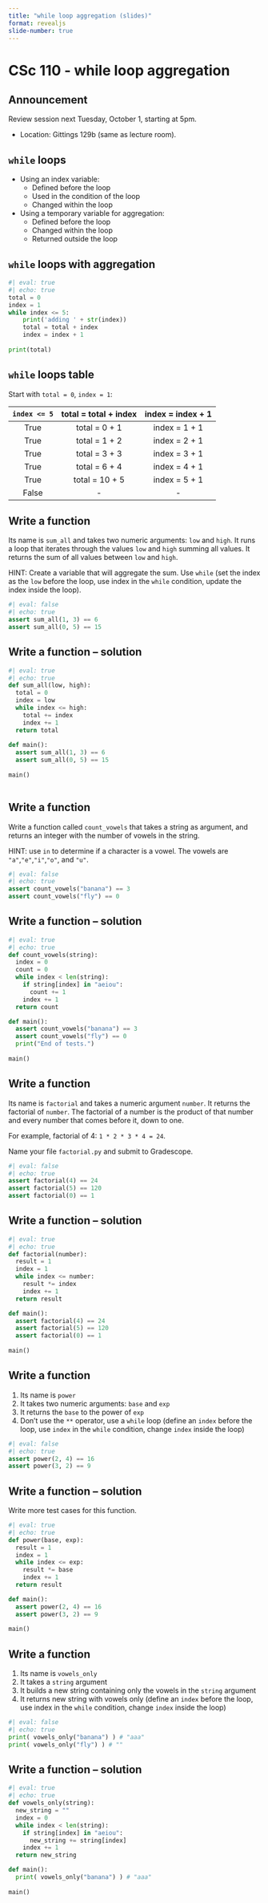 ```yaml
---
title: "while loop aggregation (slides)"
format: revealjs
slide-number: true
---
```


# CSc 110 - while loop aggregation

## Announcement

Review session next Tuesday, October 1, starting at 5pm.

-   Location: Gittings 129b (same as lecture room).

## `while` loops

-   Using an index variable:
    -   Defined before the loop
    -   Used in the condition of the loop
    -   Changed within the loop
-   Using a temporary variable for aggregation:
    -   Defined before the loop
    -   Changed within the loop
    -   Returned outside the loop

## `while` loops with aggregation

```python
#| eval: true
#| echo: true
total = 0
index = 1
while index <= 5:
    print('adding ' + str(index))
    total = total + index
    index = index + 1
    
print(total)
```

## `while` loops table

Start with `total = 0`, `index = 1`:

| `index <= 5`   | total =  total + index | index = index + 1 |
| :-------: |:-------: |:-------: |
| True | total = 0 + 1 | index = 1 + 1 |
| True | total = 1 + 2 | index = 2 + 1 |
| True | total = 3 + 3 | index = 3 + 1 |
| True | total = 6 + 4 | index = 4 + 1 |
| True | total = 10 + 5 | index = 5 + 1 |
| False | - | - |

## Write a function

Its name is `sum_all` and takes two numeric arguments: `low` and `high`.
It runs a loop that iterates through the values `low` and `high` summing all values.
It returns the sum of all values between `low` and `high`.

HINT: Create a variable that will aggregate the sum. Use `while` (set the index as the `low` before the loop, use index in the `while` condition, update the index inside the loop). 

```python
#| eval: false
#| echo: true
assert sum_all(1, 3) == 6
assert sum_all(0, 5) == 15
```

## Write a function -- solution

```python
#| eval: true
#| echo: true
def sum_all(low, high):
  total = 0
  index = low
  while index <= high:
    total += index
    index += 1
  return total
    
def main():
  assert sum_all(1, 3) == 6
  assert sum_all(0, 5) == 15
  
main()
  
```

## Write a function

Write a function called `count_vowels` that takes a string as argument, and returns
an integer with the number of vowels in the string.

HINT: use `in` to determine if a character is a vowel. The vowels are `"a"`,`"e"`,`"i"`,`"o"`, and `"u"`.

```python
#| eval: false
#| echo: true
assert count_vowels("banana") == 3
assert count_vowels("fly") == 0
```

## Write a function -- solution

```python
#| eval: true
#| echo: true
def count_vowels(string):
  index = 0
  count = 0
  while index < len(string):
    if string[index] in "aeiou":
      count += 1
    index += 1
  return count

def main():
  assert count_vowels("banana") == 3
  assert count_vowels("fly") == 0
  print("End of tests.")
  
main()

```


## Write a function

Its name is `factorial` and takes a numeric argument `number`.
It returns the factorial of `number`. 
The factorial of a number is the product of that number and every number that comes before it, down to one. 

For example, factorial of 4: `1 * 2 * 3 * 4 = 24`.

Name your file `factorial.py` and submit to Gradescope.

```python
#| eval: false
#| echo: true
assert factorial(4) == 24
assert factorial(5) == 120
assert factorial(0) == 1
```


## Write a function -- solution

```python
#| eval: true
#| echo: true
def factorial(number):
  result = 1
  index = 1
  while index <= number:
    result *= index
    index += 1
  return result

def main():
  assert factorial(4) == 24
  assert factorial(5) == 120
  assert factorial(0) == 1
  
main()
```


## Write a function

1.  Its name is `power`
2.  It takes two numeric arguments: `base` and `exp`
3.  It returns the `base` to the power of `exp`
4.  Don't use the `**` operator, use a `while` loop (define an `index` before the loop, use `index` in the `while` condition, change `index` inside the loop)

```python
#| eval: false
#| echo: true
assert power(2, 4) == 16
assert power(3, 2) == 9
```


## Write a function -- solution

Write more test cases for this function.

```python
#| eval: true
#| echo: true
def power(base, exp):
  result = 1
  index = 1
  while index <= exp:
    result *= base
    index += 1
  return result

def main():
  assert power(2, 4) == 16
  assert power(3, 2) == 9
    
main()
```


## Write a function

1.  Its name is `vowels_only`
2.  It takes a `string` argument
3.  It builds a new string containing only the vowels in the `string` argument
4.  It returns new string with vowels only (define an `index` before the loop, use index in the `while` condition, change `index` inside the loop)

```python
#| eval: false
#| echo: true
print( vowels_only("banana") ) # "aaa"
print( vowels_only("fly") ) # ""
```


## Write a function -- solution


```python
#| eval: true
#| echo: true
def vowels_only(string):
  new_string = ""
  index = 0
  while index < len(string):
    if string[index] in "aeiou":
      new_string += string[index]
    index += 1
  return new_string

def main():
  print( vowels_only("banana") ) # "aaa"
  
main()
```